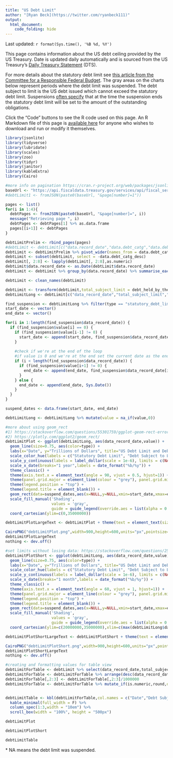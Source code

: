 ---
title: "US Debt Limit"
author: "[Ryan Beck](https://twitter.com/ryanbeck111)"
output:
  html_document:
    code_folding: hide
---

Last updated: `r format(Sys.time(), '%B %d, %Y')`

This page contains information about the US debt ceiling provided by the US Treasury. Date is updated daily automatically and is sourced from the US Treasury's [Daily Treasury Statement](https://fiscaldata.treasury.gov/datasets/daily-treasury-statement/debt-subject-to-limit) (DTS).

For more details about the statutory debt limit see [this article from the Committee for a Responsible Federal Budget](https://www.crfb.org/papers/qa-everything-you-should-know-about-debt-ceiling). The gray areas on the charts below represent periods where the debt limit was suspended. The debt subject to limit is the US debt issued which cannot exceed the statutory debt limit. Suspensions [often specify](https://crsreports.congress.gov/product/pdf/IN/IN11829) that at the time the suspension ends the statutory debt limit will be set to the amount of the outstanding obligations.

Click the "Code" buttons to see the R code used on this page. An R Markdown file of this page is [available here](https://github.com/ryooan/ryooan.github.io/tree/master/forecasting) for anyone who wishes to download and run or modify it themselves.

```{r message=FALSE, warning=FALSE, fig.show='hide'}
library(jsonlite)
library(tidyverse)
library(lubridate)
library(scales)
library(zoo)
library(tidyr)
library(janitor)
library(kableExtra)
library(Cairo)

#more info on pagination https://cran.r-project.org/web/packages/jsonlite/vignettes/json-paging.html
baseUrl <- "https://api.fiscaldata.treasury.gov/services/api/fiscal_service/v1/accounting/dts/dts_table_3c?page[size]=10000&sort=-record_date&fields=record_date,debt_catg,debt_catg_desc,close_today_bal"
#debtLimit1 <- fromJSON(paste0(baseUrl, "&page[number]=1"))

pages <- list()
for(i in 1:4){
  debtPages <- fromJSON(paste0(baseUrl, "&page[number]=", i))
  message("Retrieving page ", i)
  debtPages <- debtPages[1] %>% as.data.frame
  pages[[i+1]] <- debtPages
}

debtLimitPrelim <- rbind_pages(pages)
#debtLimit <- debtLimit[c("data.record_date","data.debt_catg","data.debt_catg_desc","data.close_today_bal")]
debtLimit <- debtLimitPrelim %>% pivot_wider(names_from = data.debt_catg, values_from = data.close_today_bal)
debtLimit <- subset(debtLimit, select = -data.debt_catg_desc)
debtLimit[, 2:8] <- lapply(debtLimit[, 2:8],as.numeric)
debtLimit$data.record_date <- as.Date(debtLimit$data.record_date)
debtLimit <- debtLimit %>% group_by(data.record_date) %>% summarise_each(funs(sum(., na.rm = TRUE)))

debtLimit <- clean_names(debtLimit)

debtLimit <- transform(debtLimit,total_subject_limit = debt_held_by_the_public + intragovernmental_holdings - debt_not_subject_to_limit + other_debt_subject_to_limit - less_debt_not_subject_to_limit + plus_other_debt_subject_to_limit)
debtLimitLong <- debtLimit[c("data_record_date","total_subject_limit","statutory_debt_limit")] %>% pivot_longer(cols=c('total_subject_limit','statutory_debt_limit'),names_to="type",values_to="value")

find_suspension <- debtLimitLong %>% filter(type == "statutory_debt_limit") # %>% mutate(s = na_if(value,0))
start_date <- vector()
end_date <- vector()

for(i in 1:length(find_suspension$data_record_date)) {
  if (find_suspension$value[i] == 0) {
    if (find_suspension$value[i-1] != 0) {
      start_date <- append(start_date, find_suspension$data_record_date[i])
    }
    
    #check if we're at the end of the loop
    #if value is 0 and we're at the end set the current date as the end of the suspension.
    if (i < length(find_suspension$data_record_date)) {
      if (find_suspension$value[i+1] != 0) {
        end_date <- append(end_date, find_suspension$data_record_date[i])
      }
    } else {
      end_date <- append(end_date, Sys.Date())
    }
  }
}

suspend_dates <- data.frame(start_date, end_date)

debtLimitLong <- debtLimitLong %>% mutate(value = na_if(value,0))

#more about using geom_rect
#1) https://stackoverflow.com/questions/55301759/ggplot-geom-rect-error-object-not-found
#2) https://plotly.com/ggplot2/geom_rect/
debtLimitPlot <- ggplot(debtLimitLong, aes(data_record_date,value)) +
  geom_line(size=0.75, aes(color=type)) +
  labs(x="Date", y="Trillions of Dollars", title="US Debt Limit and Debt Subject to Limit (Full)",color = "Legend") +
  scale_color_hue(labels = c("Statutory Debt Limit", "Debt Subject to Limit")) +
  scale_y_continuous(labels = label_dollar(scale = 1e-6), limits = c(NA, NA)) + #, expand = expansion(mult = c(0, 0.2))) +
  scale_x_date(breaks="1 year",labels = date_format("%b/%y")) +
  theme_classic() +
  theme(axis.text.x = element_text(angle = 90, vjust = 0.5, hjust=1)) +
  theme(panel.grid.major = element_line(colour = "grey"), panel.grid.minor = element_line(colour = "gray90")) +
  theme(legend.position = "top") +
  theme(legend.title = element_blank()) +
  geom_rect(data=suspend_dates,aes(x=NULL,y=NULL,xmin=start_date,xmax=end_date,ymin = -30000000, ymax = 50000000,fill="Limit Suspended"),alpha=0.5) +
  scale_fill_manual('Shading',
                    values = 'gray',
                    guide = guide_legend(override.aes = list(alpha = 0.5))) +
  coord_cartesian(ylim=c(0,35000000))

debtLimitPlotLargeText <- debtLimitPlot + theme(text = element_text(size=20))

CairoPNG("debtLimitPlot.png",width=900,height=600,units="px",pointsize=12)
debtLimitPlotLargeText
nothing <- dev.off()

#set limits without losing data: https://stackoverflow.com/questions/25685185/limit-ggplot2-axes-without-removing-data-outside-limits-zoom
debtLimitPlotShort <- ggplot(debtLimitLong, aes(data_record_date,value)) +
  geom_line(size=0.75, aes(color=type)) +
  labs(x="Date", y="Trillions of Dollars", title="US Debt Limit and Debt Subject to Limit (Past Three Years)",color = "Legend") +
  scale_color_hue(labels = c("Statutory Debt Limit", "Debt Subject to Limit")) +
  scale_y_continuous(labels = label_dollar(scale = 1e-6), limits = c(NA, NA)) + #, expand = expansion(mult = c(0, 0.2))) +
  scale_x_date(breaks="1 month",labels = date_format("%b/%y")) +
  theme_classic() +
  theme(axis.text.x = element_text(angle = 60, vjust = 1, hjust=1)) +
  theme(panel.grid.major = element_line(colour = "grey"), panel.grid.minor = element_line(colour = "gray90")) +
  theme(legend.position = "top") +
  theme(legend.title = element_blank()) +
  geom_rect(data=suspend_dates,aes(x=NULL,y=NULL,xmin=start_date,xmax=end_date,ymin = -30000000, ymax = 50000000, fill="Limit Suspended"),alpha=0.5) +
  scale_fill_manual('Shading',
                    values = 'gray',
                    guide = guide_legend(override.aes = list(alpha = 0.5))) +
  coord_cartesian(ylim=c(20000000,35000000),xlim=c(max(debtLimitLong$data_record_date)-1100,max(debtLimitLong$data_record_date)))

debtLimitPlotShortLargeText <- debtLimitPlotShort + theme(text = element_text(size=20))

CairoPNG("debtLimitPlotShort.png",width=900,height=600,units="px",pointsize=12)
debtLimitPlotShortLargeText
nothing <- dev.off()

#creating and formatting values for table view
debtLimitForTable <- debtLimit %>% select(data_record_date,total_subject_limit,statutory_debt_limit) %>% mutate(statutory_debt_limit = na_if(statutory_debt_limit,0))
debtLimitForTable <- debtLimitForTable %>% arrange(desc(data_record_date))
debtLimitForTable[,2:3] <- debtLimitForTable[,2:3]/1000000
debtLimitForTable <- debtLimitForTable %>% mutate_if(is.numeric,round,digits=3)


debtLimitTable <- kbl(debtLimitForTable,col.names = c("Date","Debt Subject to Limit (Trillions of $)","Statutory Debt Limit* (Trillions of $)")) %>%
  kable_minimal(full_width = F) %>%
  column_spec(1:3,width = "10em") %>%
  scroll_box(width = "100%", height = "500px")

```

```{r message=FALSE, warning=FALSE}

debtLimitPlot

debtLimitPlotShort

debtLimitTable
```


\* NA means the debt limit was suspended.
